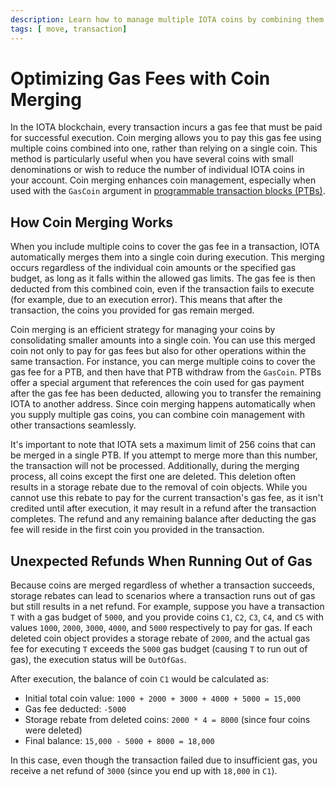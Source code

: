 ```yaml
---
description: Learn how to manage multiple IOTA coins by combining them to pay gas fees efficiently.
tags: [ move, transaction]
---
```


# Optimizing Gas Fees with Coin Merging

In the IOTA blockchain, every transaction incurs a gas fee that must be paid for successful execution.
Coin merging allows you to pay this gas fee using multiple coins combined into one,
rather than relying on a single coin.
This method is particularly useful when you have several coins with small denominations or wish
to reduce the number of individual IOTA coins in your account.
Coin merging enhances coin management, especially when used with the `GasCoin` argument in [programmable transaction blocks (PTBs)](programmable-transaction-blocks).

## How Coin Merging Works

When you include multiple coins to cover the gas fee in a transaction,
IOTA automatically merges them into a single coin during execution. 
This merging occurs regardless of the individual coin amounts or the specified gas budget,
as long as it falls within the allowed gas limits.
The gas fee is then deducted from this combined coin,
even if the transaction fails to execute (for example, due to an execution error).
This means that after the transaction, the coins you provided for gas remain merged.

Coin merging is an efficient strategy for managing your coins by consolidating smaller amounts into a single coin.
You can use this merged coin not only to pay for gas fees but also for other operations within the same transaction.
For instance, you can merge multiple coins to cover the gas fee for a PTB,
and then have that PTB withdraw from the `GasCoin`.
PTBs offer a special argument that references the coin used for gas payment after the gas fee has been deducted,
allowing you to transfer the remaining IOTA to another address.
Since coin merging happens automatically when you supply multiple gas coins,
you can combine coin management with other transactions seamlessly.

It's important to note that IOTA sets a maximum limit of 256 coins that can be merged in a single PTB.
If you attempt to merge more than this number, the transaction will not be processed.
Additionally, during the merging process, all coins except the first one are deleted.
This deletion often results in a storage rebate due to the removal of coin objects.
While you cannot use this rebate to pay for the current transaction's gas fee,
as it isn't credited until after execution,
it may result in a refund after the transaction completes.
The refund and any remaining balance after deducting the gas fee will reside in the first coin
you provided in the transaction.

## Unexpected Refunds When Running Out of Gas

Because coins are merged regardless of whether a transaction succeeds,
storage rebates can lead to scenarios where a transaction runs out of gas but still results in a net refund.
For example, suppose you have a transaction `T` with a gas budget of `5000`,
and you provide coins `C1`, `C2`, `C3`, `C4`, and `C5` with values `1000`, `2000`, `3000`,
`4000`, and `5000` respectively to pay for gas.
If each deleted coin object provides a storage rebate of `2000`,
and the actual gas fee for executing `T` exceeds the `5000` gas budget (causing `T` to run out of gas), the execution status will be `OutOfGas`.

After execution, the balance of coin `C1` would be calculated as:

- Initial total coin value: `1000 + 2000 + 3000 + 4000 + 5000 = 15,000`
- Gas fee deducted: `-5000`
- Storage rebate from deleted coins: `2000 * 4 = 8000` (since four coins were deleted)
- Final balance: `15,000 - 5000 + 8000 = 18,000`

In this case, even though the transaction failed due to insufficient gas, you receive a net refund of `3000` (since you end up with `18,000` in `C1`).

<Quiz questions={questions} />
